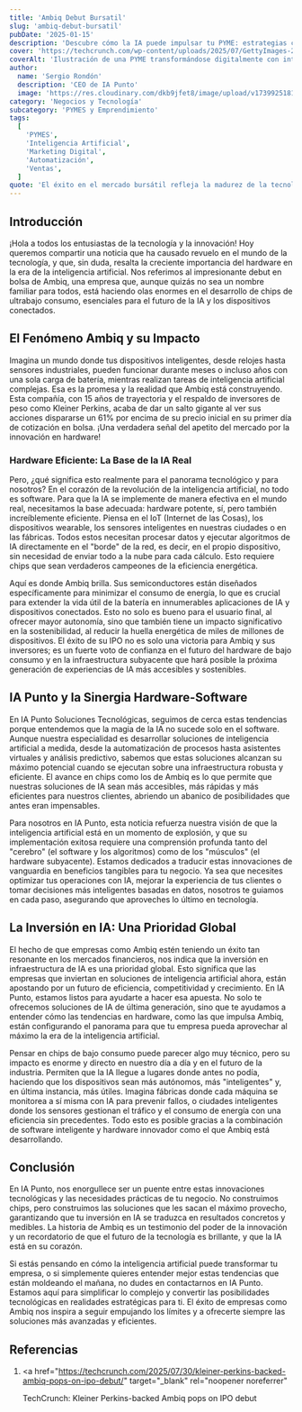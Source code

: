 ```yaml
---
title: 'Ambiq Debut Bursatil'
slug: 'ambiq-debut-bursatil'
pubDate: '2025-01-15'
description: 'Descubre cómo la IA puede impulsar tu PYME: estrategias concretas de marketing, automatización y datos para aumentar ventas.'
cover: 'https://techcrunch.com/wp-content/uploads/2025/07/GettyImages-2227082921.jpg?w=1024'
coverAlt: 'Ilustración de una PYME transformándose digitalmente con inteligencia artificial.'
author:
  name: 'Sergio Rondón'
  description: 'CEO de IA Punto'
  image: 'https://res.cloudinary.com/dkb9jfet8/image/upload/v1739925181/sergio_gdcaeh.png'
category: 'Negocios y Tecnología'
subcategory: 'PYMES y Emprendimiento'
tags:
  [
    'PYMES',
    'Inteligencia Artificial',
    'Marketing Digital',
    'Automatización',
    'Ventas',
  ]
quote: 'El éxito en el mercado bursátil refleja la madurez de la tecnología de chips. — Pedro Zambrano'
---
```

<h2 id="introduccion">Introducción</h2>

¡Hola a todos los entusiastas de la tecnología y la innovación! Hoy queremos compartir una noticia que ha causado revuelo en el mundo de la tecnología, y que, sin duda, resalta la creciente importancia del hardware en la era de la inteligencia artificial. Nos referimos al impresionante debut en bolsa de Ambiq, una empresa que, aunque quizás no sea un nombre familiar para todos, está haciendo olas enormes en el desarrollo de chips de ultrabajo consumo, esenciales para el futuro de la IA y los dispositivos conectados.

<h2 id="el-fenomeno-ambiq-y-su-impacto">El Fenómeno Ambiq y su Impacto</h2>

Imagina un mundo donde tus dispositivos inteligentes, desde relojes hasta sensores industriales, pueden funcionar durante meses o incluso años con una sola carga de batería, mientras realizan tareas de inteligencia artificial complejas. Esa es la promesa y la realidad que Ambiq está construyendo. Esta compañía, con 15 años de trayectoria y el respaldo de inversores de peso como Kleiner Perkins, acaba de dar un salto gigante al ver sus acciones dispararse un 61% por encima de su precio inicial en su primer día de cotización en bolsa. ¡Una verdadera señal del apetito del mercado por la innovación en hardware!

<h3 id="hardware-eficiente-la-base-de-la-ia-real">
  Hardware Eficiente: La Base de la IA Real
</h3>

Pero, ¿qué significa esto realmente para el panorama tecnológico y para nosotros? En el corazón de la revolución de la inteligencia artificial, no todo es software. Para que la IA se implemente de manera efectiva en el mundo real, necesitamos la base adecuada: hardware potente, sí, pero también increíblemente eficiente. Piensa en el IoT (Internet de las Cosas), los dispositivos wearable, los sensores inteligentes en nuestras ciudades o en las fábricas. Todos estos necesitan procesar datos y ejecutar algoritmos de IA directamente en el "borde" de la red, es decir, en el propio dispositivo, sin necesidad de enviar todo a la nube para cada cálculo. Esto requiere chips que sean verdaderos campeones de la eficiencia energética.

Aquí es donde Ambiq brilla. Sus semiconductores están diseñados específicamente para minimizar el consumo de energía, lo que es crucial para extender la vida útil de la batería en innumerables aplicaciones de IA y dispositivos conectados. Esto no solo es bueno para el usuario final, al ofrecer mayor autonomía, sino que también tiene un impacto significativo en la sostenibilidad, al reducir la huella energética de miles de millones de dispositivos. El éxito de su IPO no es solo una victoria para Ambiq y sus inversores; es un fuerte voto de confianza en el futuro del hardware de bajo consumo y en la infraestructura subyacente que hará posible la próxima generación de experiencias de IA más accesibles y sostenibles.

<h2 id="ia-punto-y-la-sinergia-hardware-software">
  IA Punto y la Sinergia Hardware-Software
</h2>

En IA Punto Soluciones Tecnológicas, seguimos de cerca estas tendencias porque entendemos que la magia de la IA no sucede solo en el software. Aunque nuestra especialidad es desarrollar soluciones de inteligencia artificial a medida, desde la automatización de procesos hasta asistentes virtuales y análisis predictivo, sabemos que estas soluciones alcanzan su máximo potencial cuando se ejecutan sobre una infraestructura robusta y eficiente. El avance en chips como los de Ambiq es lo que permite que nuestras soluciones de IA sean más accesibles, más rápidas y más eficientes para nuestros clientes, abriendo un abanico de posibilidades que antes eran impensables.

Para nosotros en IA Punto, esta noticia refuerza nuestra visión de que la inteligencia artificial está en un momento de explosión, y que su implementación exitosa requiere una comprensión profunda tanto del "cerebro" (el software y los algoritmos) como de los "músculos" (el hardware subyacente). Estamos dedicados a traducir estas innovaciones de vanguardia en beneficios tangibles para tu negocio. Ya sea que necesites optimizar tus operaciones con IA, mejorar la experiencia de tus clientes o tomar decisiones más inteligentes basadas en datos, nosotros te guiamos en cada paso, asegurando que aproveches lo último en tecnología.

<h2 id="la-inversion-en-ia-una-prioridad-global">
  La Inversión en IA: Una Prioridad Global
</h2>

El hecho de que empresas como Ambiq estén teniendo un éxito tan resonante en los mercados financieros, nos indica que la inversión en infraestructura de IA es una prioridad global. Esto significa que las empresas que inviertan en soluciones de inteligencia artificial ahora, están apostando por un futuro de eficiencia, competitividad y crecimiento. En IA Punto, estamos listos para ayudarte a hacer esa apuesta. No solo te ofrecemos soluciones de IA de última generación, sino que te ayudamos a entender cómo las tendencias en hardware, como las que impulsa Ambiq, están configurando el panorama para que tu empresa pueda aprovechar al máximo la era de la inteligencia artificial.

Pensar en chips de bajo consumo puede parecer algo muy técnico, pero su impacto es enorme y directo en nuestro día a día y en el futuro de la industria. Permiten que la IA llegue a lugares donde antes no podía, haciendo que los dispositivos sean más autónomos, más "inteligentes" y, en última instancia, más útiles. Imagina fábricas donde cada máquina se monitorea a sí misma con IA para prevenir fallos, o ciudades inteligentes donde los sensores gestionan el tráfico y el consumo de energía con una eficiencia sin precedentes. Todo esto es posible gracias a la combinación de software inteligente y hardware innovador como el que Ambiq está desarrollando.

<h2 id="conclusion">Conclusión</h2>

En IA Punto, nos enorgullece ser un puente entre estas innovaciones tecnológicas y las necesidades prácticas de tu negocio. No construimos chips, pero construimos las soluciones que les sacan el máximo provecho, garantizando que tu inversión en IA se traduzca en resultados concretos y medibles. La historia de Ambiq es un testimonio del poder de la innovación y un recordatorio de que el futuro de la tecnología es brillante, y que la IA está en su corazón.

Si estás pensando en cómo la inteligencia artificial puede transformar tu empresa, o si simplemente quieres entender mejor estas tendencias que están moldeando el mañana, no dudes en contactarnos en IA Punto. Estamos aquí para simplificar lo complejo y convertir las posibilidades tecnológicas en realidades estratégicas para ti. El éxito de empresas como Ambiq nos inspira a seguir empujando los límites y a ofrecerte siempre las soluciones más avanzadas y eficientes.

<h2 id="referencias">Referencias</h2>

1.  <a
      href="https://techcrunch.com/2025/07/30/kleiner-perkins-backed-ambiq-pops-on-ipo-debut/"
      target="_blank"
      rel="noopener noreferrer"
    >
      TechCrunch: Kleiner Perkins-backed Ambiq pops on IPO debut
    </a>
